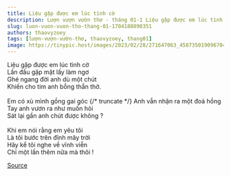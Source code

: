 ```yaml
---
title: Liệu gặp được em lúc tình cờ
description: Lượn vượn vườn thơ - tháng 01-1 Liệu gặp được em lúc tình cờ Lần đầu gặp mặt lấy làm ngơ
slug: luon-vuon-vuon-tho-thang-01-1704188090351
authors: thaovyzoey
tags: [lượn-vượn-vườn-thơ, thaovyzoey, thang01]
image: https://tinypic.host/images/2023/02/28/271647063_458735019096704_3618277551030423047_n.th.jpg
---
```


Liệu gặp được em lúc tình cờ\
Lần đầu gặp mặt lấy làm ngơ\
Ghé ngang đời anh dù một chút\
Khiến cho tim anh bỗng thẫn thờ.\
\
Em có xù mình gồng gai góc
{/* truncate */}
Anh vẫn nhận ra một đoá hồng\
Tay anh vươn ra như muốn hỏi\
Sát lại gần anh chút được không ?\
\
Khi em nói rằng em yêu tôi\
Là tôi bước trên đỉnh mây trời\
Hãy kể tôi nghe về vĩnh viễn\
Chỉ một lần thêm nữa mà thôi !

[Source](https://www.facebook.com/ape.poem/posts/pfbid02eKePPaZYqbr4Afdg5V4WZYED3is3wQLMoqr7jDBmEfJ552jDQX1eqcaai6dFemXDl)

